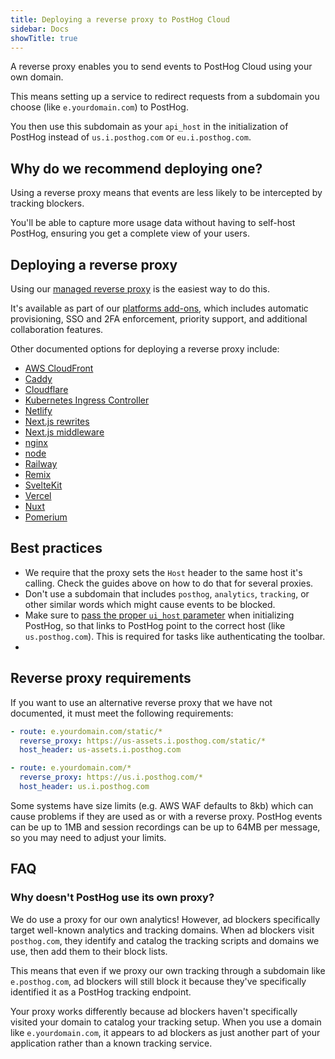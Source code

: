 ```yaml
---
title: Deploying a reverse proxy to PostHog Cloud
sidebar: Docs
showTitle: true
---
```



A reverse proxy enables you to send events to PostHog Cloud using your own domain.

This means setting up a service to redirect requests from a subdomain you choose (like `e.yourdomain.com`) to PostHog.

You then use this subdomain as your `api_host` in the initialization of PostHog instead of `us.i.posthog.com` or `eu.i.posthog.com`.

## Why do we recommend deploying one?

Using a reverse proxy means that events are less likely to be intercepted by tracking blockers.

You'll be able to capture more usage data without having to self-host PostHog, ensuring you get a complete view of your users.

## Deploying a reverse proxy

Using our [managed reverse proxy](/docs/advanced/proxy/managed-reverse-proxy) is the easiest way to do this.

It's available as part of our [platforms add-ons](/platform-packages), which includes automatic provisioning, SSO and 2FA enforcement, priority support, and additional collaboration features.

Other documented options for deploying a reverse proxy include:

-   [AWS CloudFront](/docs/advanced/proxy/cloudfront)
-   [Caddy](/docs/advanced/proxy/caddy)
-   [Cloudflare](/docs/advanced/proxy/cloudflare)
-   [Kubernetes Ingress Controller](/docs/advanced/proxy/kubernetes-ingress-controller)
-   [Netlify](/docs/advanced/proxy/netlify)
-   [Next.js rewrites](/docs/advanced/proxy/nextjs)
-   [Next.js middleware](/docs/advanced/proxy/nextjs-middleware)
-   [nginx](/docs/advanced/proxy/nginx)
-   [node](/docs/advanced/proxy/node)
-   [Railway](/docs/advanced/proxy/railway)
-   [Remix](/docs/advanced/proxy/remix)
-   [SvelteKit](/docs/advanced/proxy/sveltekit)
-   [Vercel](/docs/advanced/proxy/vercel)
-   [Nuxt](/docs/advanced/proxy/nuxt)
-   [Pomerium](/docs/advanced/proxy/pomerium)

## Best practices

-   We require that the proxy sets the `Host` header to the same host it's calling. Check the guides above on how to do that for several proxies.
-   Don't use a subdomain that includes `posthog`, `analytics`, `tracking`, or other similar words which might cause events to be blocked.
-   Make sure to [pass the proper `ui_host` parameter](/docs/libraries/js/config) when initializing PostHog, so that links to PostHog point to the correct host (like `us.posthog.com`). This is required for tasks like authenticating the toolbar.
-   <ProxyPathNamesWarning />

## Reverse proxy requirements

If you want to use an alternative reverse proxy that we have not documented, it must meet the following requirements:

```yaml
- route: e.yourdomain.com/static/*
  reverse_proxy: https://us-assets.i.posthog.com/static/*
  host_header: us-assets.i.posthog.com

- route: e.yourdomain.com/*
  reverse_proxy: https://us.i.posthog.com/*
  host_header: us.i.posthog.com
```

<CalloutBox icon="IconWarning" title="Beware of size limits" type="caution">
    Some systems have size limits (e.g. AWS WAF defaults to 8kb) which can cause problems if they are used as or with a
    reverse proxy. PostHog events can be up to 1MB and session recordings can be up to 64MB per message, so you may need
    to adjust your limits.
</CalloutBox>

## FAQ

### Why doesn't PostHog use its own proxy?

We do use a proxy for our own analytics! However, ad blockers specifically target well-known analytics and tracking domains. When ad blockers visit `posthog.com`, they identify and catalog the tracking scripts and domains we use, then add them to their block lists.

This means that even if we proxy our own tracking through a subdomain like `e.posthog.com`, ad blockers will still block it because they've specifically identified it as a PostHog tracking endpoint.

Your proxy works differently because ad blockers haven't specifically visited your domain to catalog your tracking setup. When you use a domain like `e.yourdomain.com`, it appears to ad blockers as just another part of your application rather than a known tracking service.
